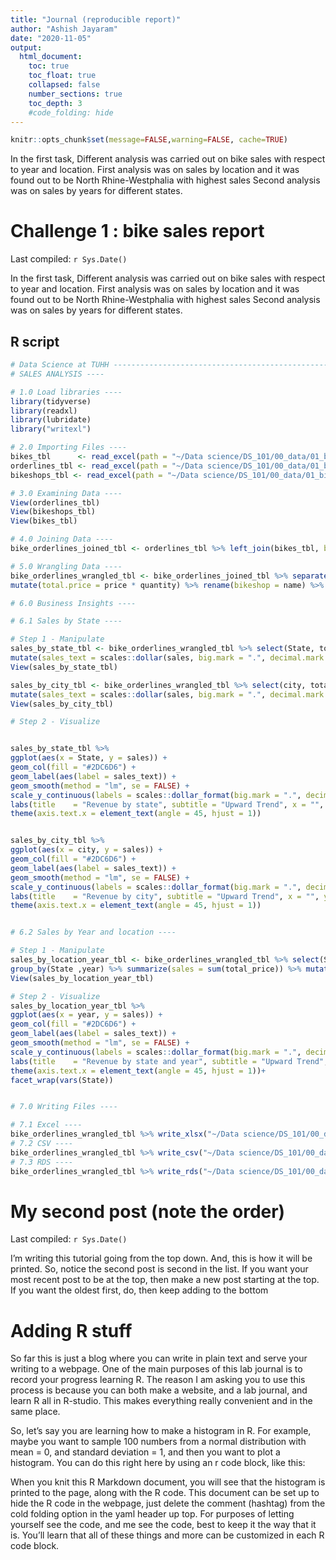```yaml
---
title: "Journal (reproducible report)"
author: "Ashish Jayaram"
date: "2020-11-05"
output:
  html_document:
    toc: true
    toc_float: true
    collapsed: false
    number_sections: true
    toc_depth: 3
    #code_folding: hide
---
```


```r
knitr::opts_chunk$set(message=FALSE,warning=FALSE, cache=TRUE)
```

In the first task, Different analysis was carried out on bike sales with respect to year and location.
First analysis was on sales by location and it was found out to be North Rhine-Westphalia with highest sales
Second analysis was on sales by years for different states. 

# Challenge 1 : bike sales report

Last compiled: `r Sys.Date()`

In the first task, Different analysis was carried out on bike sales with respect to year and location.
First analysis was on sales by location and it was found out to be North Rhine-Westphalia with highest sales
Second analysis was on sales by years for different states. 

## R script

```r
# Data Science at TUHH ------------------------------------------------------
# SALES ANALYSIS ----

# 1.0 Load libraries ----
library(tidyverse)
library(readxl)
library(lubridate)
library("writexl")

# 2.0 Importing Files ----
bikes_tbl      <- read_excel(path = "~/Data science/DS_101/00_data/01_bike_sales/01_raw_data/bikes.xlsx")
orderlines_tbl <- read_excel(path = "~/Data science/DS_101/00_data/01_bike_sales/01_raw_data/orderlines.xlsx")
bikeshops_tbl <- read_excel(path = "~/Data science/DS_101/00_data/01_bike_sales/01_raw_data/bikeshops.xlsx")

# 3.0 Examining Data ----
View(orderlines_tbl)
View(bikeshops_tbl)
View(bikes_tbl)

# 4.0 Joining Data ----
bike_orderlines_joined_tbl <- orderlines_tbl %>% left_join(bikes_tbl, by = c("product.id" = "bike.id")) %>% left_join(bikeshops_tbl, by = c("customer.id" = "bikeshop.id"))

# 5.0 Wrangling Data ----
bike_orderlines_wrangled_tbl <- bike_orderlines_joined_tbl %>% separate(col    = location, into   = c("city", "State"), sep    = ",") %>% 
mutate(total.price = price * quantity) %>% rename(bikeshop = name) %>% set_names(names(.) %>% str_replace_all("\\.", "_"))

# 6.0 Business Insights ----

# 6.1 Sales by State ----

# Step 1 - Manipulate
sales_by_state_tbl <- bike_orderlines_wrangled_tbl %>% select(State, total_price) %>% group_by(State) %>% summarize(sales = sum(total_price)) %>%
mutate(sales_text = scales::dollar(sales, big.mark = ".", decimal.mark = ",", prefix = "", suffix = " €"))
View(sales_by_state_tbl)

sales_by_city_tbl <- bike_orderlines_wrangled_tbl %>% select(city, total_price) %>% group_by(city) %>% summarize(sales = sum(total_price)) %>%
mutate(sales_text = scales::dollar(sales, big.mark = ".", decimal.mark = ",", prefix = "", suffix = " €"))
View(sales_by_city_tbl)

# Step 2 - Visualize


sales_by_state_tbl %>%
ggplot(aes(x = State, y = sales)) +
geom_col(fill = "#2DC6D6") + 
geom_label(aes(label = sales_text)) +
geom_smooth(method = "lm", se = FALSE) + 
scale_y_continuous(labels = scales::dollar_format(big.mark = ".", decimal.mark = ",", prefix = "", suffix = " €")) +
labs(title    = "Revenue by state", subtitle = "Upward Trend", x = "", y = "Revenue")+
theme(axis.text.x = element_text(angle = 45, hjust = 1))


sales_by_city_tbl %>%
ggplot(aes(x = city, y = sales)) +
geom_col(fill = "#2DC6D6") + 
geom_label(aes(label = sales_text)) +
geom_smooth(method = "lm", se = FALSE) + 
scale_y_continuous(labels = scales::dollar_format(big.mark = ".", decimal.mark = ",", prefix = "", suffix = " €")) +
labs(title    = "Revenue by city", subtitle = "Upward Trend", x = "", y = "Revenue")+
theme(axis.text.x = element_text(angle = 45, hjust = 1))


# 6.2 Sales by Year and location ----

# Step 1 - Manipulate
sales_by_location_year_tbl <- bike_orderlines_wrangled_tbl %>% select(State, order_date, total_price) %>%  mutate(year = year(order_date)) %>%
group_by(State ,year) %>% summarize(sales = sum(total_price)) %>% mutate(sales_text = scales::dollar(sales, big.mark = ".", decimal.mark = ",", prefix = "", suffix = " €"))
View(sales_by_location_year_tbl)

# Step 2 - Visualize
sales_by_location_year_tbl %>%
ggplot(aes(x = year, y = sales)) +
geom_col(fill = "#2DC6D6") + 
geom_label(aes(label = sales_text)) +
geom_smooth(method = "lm", se = FALSE) + 
scale_y_continuous(labels = scales::dollar_format(big.mark = ".", decimal.mark = ",", prefix = "", suffix = " €")) +
labs(title    = "Revenue by state and year", subtitle = "Upward Trend", x = "", y = "Revenue")+
theme(axis.text.x = element_text(angle = 45, hjust = 1))+
facet_wrap(vars(State))


# 7.0 Writing Files ----

# 7.1 Excel ----
bike_orderlines_wrangled_tbl %>% write_xlsx("~/Data science/DS_101/00_data/01_bike_sales/02_wrangled_data/bike_orderlines.xlsx")
# 7.2 CSV ----
bike_orderlines_wrangled_tbl %>% write_csv("~/Data science/DS_101/00_data/01_bike_sales/02_wrangled_data/bike_orderlines.csv")
# 7.3 RDS ----
bike_orderlines_wrangled_tbl %>% write_rds("~/Data science/DS_101/00_data/01_bike_sales/02_wrangled_data/bike_orderlines.rds")
```

# My second post (note the order)

Last compiled: `r Sys.Date()`

I'm writing this tutorial going from the top down. And, this is how it will be printed. So, notice the second post is second in the list. If you want your most recent post to be at the top, then make a new post starting at the top. If you want the oldest first, do, then keep adding to the bottom

# Adding R stuff

So far this is just a blog where you can write in plain text and serve your writing to a webpage. One of the main purposes of this lab journal is to record your progress learning R. The reason I am asking you to use this process is because you can both make a website, and a lab journal, and learn R all in R-studio. This makes everything really convenient and in the same place. 

So, let's say you are learning how to make a histogram in R. For example, maybe you want to sample 100 numbers from a normal distribution with mean = 0, and standard deviation = 1, and then you want to plot a histogram. You can do this right here by using an r code block, like this:

When you knit this R Markdown document, you will see that the histogram is printed to the page, along with the R code. This document can be set up to hide the R code in the webpage, just delete the comment (hashtag) from the cold folding option in the yaml header up top. For purposes of letting yourself see the code, and me see the code, best to keep it the way that it is. You'll learn that all of these things and more can be customized in each R code block.